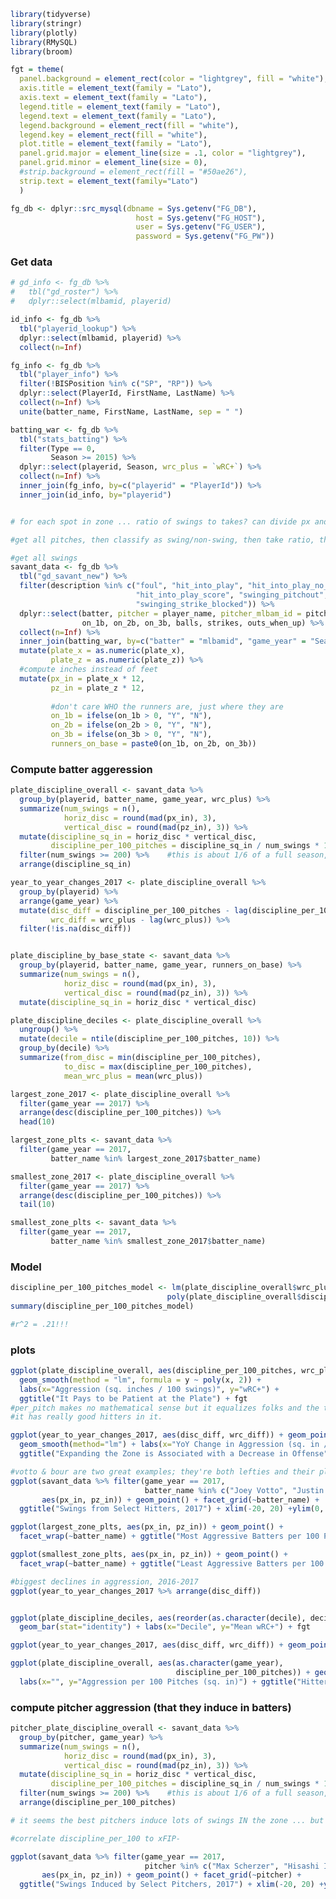 ```r


library(tidyverse)
library(stringr)
library(plotly)
library(RMySQL)
library(broom)

fgt = theme(
  panel.background = element_rect(color = "lightgrey", fill = "white"),
  axis.title = element_text(family = "Lato"),
  axis.text = element_text(family = "Lato"),
  legend.title = element_text(family = "Lato"),
  legend.text = element_text(family = "Lato"),
  legend.background = element_rect(fill = "white"),
  legend.key = element_rect(fill = "white"),
  plot.title = element_text(family = "Lato"),
  panel.grid.major = element_line(size = .1, color = "lightgrey"),
  panel.grid.minor = element_line(size = 0),
  #strip.background = element_rect(fill = "#50ae26"),
  strip.text = element_text(family="Lato")
  )

fg_db <- dplyr::src_mysql(dbname = Sys.getenv("FG_DB"), 
                            host = Sys.getenv("FG_HOST"), 
                            user = Sys.getenv("FG_USER"),
                            password = Sys.getenv("FG_PW"))
```

### Get data

```r

# gd_info <- fg_db %>%
#   tbl("gd_roster") %>%
#   dplyr::select(mlbamid, playerid)

id_info <- fg_db %>%
  tbl("playerid_lookup") %>%
  dplyr::select(mlbamid, playerid) %>%
  collect(n=Inf)

fg_info <- fg_db %>%
  tbl("player_info") %>%
  filter(!BISPosition %in% c("SP", "RP")) %>%
  dplyr::select(PlayerId, FirstName, LastName) %>%
  collect(n=Inf) %>%
  unite(batter_name, FirstName, LastName, sep = " ")

batting_war <- fg_db %>%
  tbl("stats_batting") %>%
  filter(Type == 0, 
         Season >= 2015) %>%
  dplyr::select(playerid, Season, wrc_plus = `wRC+`) %>%
  collect(n=Inf) %>%
  inner_join(fg_info, by=c("playerid" = "PlayerId")) %>%
  inner_join(id_info, by="playerid")


# for each spot in zone ... ratio of swings to takes? can divide px and pz into deciles to compute zones ... 

#get all pitches, then classify as swing/non-swing, then take ratio, then split by baserunner situation

#get all swings
savant_data <- fg_db %>%
  tbl("gd_savant_new") %>%
  filter(description %in% c("foul", "hit_into_play", "hit_into_play_no_out",
                            "hit_into_play_score", "swinging_pitchout", "swinging_strike",
                            "swinging_strike_blocked")) %>%
  dplyr::select(batter, pitcher = player_name, pitcher_mlbam_id = pitcher, game_date, game_year, description, plate_x, plate_z,
                on_1b, on_2b, on_3b, balls, strikes, outs_when_up) %>%
  collect(n=Inf) %>%
  inner_join(batting_war, by=c("batter" = "mlbamid", "game_year" = "Season")) %>%
  mutate(plate_x = as.numeric(plate_x),
         plate_z = as.numeric(plate_z)) %>%
  #compute inches instead of feet
  mutate(px_in = plate_x * 12,
         pz_in = plate_z * 12,
         
         #don't care WHO the runners are, just where they are
         on_1b = ifelse(on_1b > 0, "Y", "N"),
         on_2b = ifelse(on_2b > 0, "Y", "N"),
         on_3b = ifelse(on_3b > 0, "Y", "N"),
         runners_on_base = paste0(on_1b, on_2b, on_3b))
```

### Compute batter aggeression

```r

plate_discipline_overall <- savant_data %>%
  group_by(playerid, batter_name, game_year, wrc_plus) %>%
  summarize(num_swings = n(),
            horiz_disc = round(mad(px_in), 3),
            vertical_disc = round(mad(pz_in), 3)) %>%
  mutate(discipline_sq_in = horiz_disc * vertical_disc,
         discipline_per_100_pitches = discipline_sq_in / num_swings * 100) %>%
  filter(num_swings >= 200) %>%    #this is about 1/6 of a full season, to reduce survivor bias
  arrange(discipline_sq_in)

year_to_year_changes_2017 <- plate_discipline_overall %>%
  group_by(playerid) %>%
  arrange(game_year) %>%
  mutate(disc_diff = discipline_per_100_pitches - lag(discipline_per_100_pitches),
         wrc_diff = wrc_plus - lag(wrc_plus)) %>%
  filter(!is.na(disc_diff))


plate_discipline_by_base_state <- savant_data %>%
  group_by(playerid, batter_name, game_year, runners_on_base) %>%
  summarize(num_swings = n(),
            horiz_disc = round(mad(px_in), 3),
            vertical_disc = round(mad(pz_in), 3)) %>%
  mutate(discipline_sq_in = horiz_disc * vertical_disc)

plate_discipline_deciles <- plate_discipline_overall %>%
  ungroup() %>%
  mutate(decile = ntile(discipline_per_100_pitches, 10)) %>%
  group_by(decile) %>%
  summarize(from_disc = min(discipline_per_100_pitches),
            to_disc = max(discipline_per_100_pitches),
            mean_wrc_plus = mean(wrc_plus))

largest_zone_2017 <- plate_discipline_overall %>%
  filter(game_year == 2017) %>%
  arrange(desc(discipline_per_100_pitches)) %>%
  head(10)

largest_zone_plts <- savant_data %>%
  filter(game_year == 2017,
         batter_name %in% largest_zone_2017$batter_name) 

smallest_zone_2017 <- plate_discipline_overall %>%
  filter(game_year == 2017) %>%
  arrange(desc(discipline_per_100_pitches)) %>%
  tail(10) 

smallest_zone_plts <- savant_data %>%
  filter(game_year == 2017,
         batter_name %in% smallest_zone_2017$batter_name) 
```

### Model

```r
discipline_per_100_pitches_model <- lm(plate_discipline_overall$wrc_plus ~ 
                                   poly(plate_discipline_overall$discipline_per_100_pitches, 2))
summary(discipline_per_100_pitches_model)

#r^2 = .21!!!

```


### plots

```r
ggplot(plate_discipline_overall, aes(discipline_per_100_pitches, wrc_plus)) + geom_point() + 
  geom_smooth(method = "lm", formula = y ~ poly(x, 2)) +
  labs(x="Aggression (sq. inches / 100 swings)", y="wRC+") + 
  ggtitle("It Pays to be Patient at the Plate") + fgt
#per_pitch makes no mathematical sense but it equalizes folks and the top of the list 'looks' right in that
#it has really good hitters in it.

ggplot(year_to_year_changes_2017, aes(disc_diff, wrc_diff)) + geom_point() +
  geom_smooth(method="lm") + labs(x="YoY Change in Aggression (sq. in / 100 swings)", y="YoY Change in wRC+") +
  ggtitle("Expanding the Zone is Associated with a Decrease in Offense") + fgt

```

```r

#votto & bour are two great examples; they're both lefties and their plots contrast well.
ggplot(savant_data %>% filter(game_year == 2017,
                              batter_name %in% c("Joey Votto", "Justin Bour")),
       aes(px_in, pz_in)) + geom_point() + facet_grid(~batter_name) + 
  ggtitle("Swings from Select Hitters, 2017") + xlim(-20, 20) +ylim(0, 60)

ggplot(largest_zone_plts, aes(px_in, pz_in)) + geom_point() +
  facet_wrap(~batter_name) + ggtitle("Most Aggressive Batters per 100 Pitches, 2017") + ylim(0, 60) + xlim(-20, 20)

ggplot(smallest_zone_plts, aes(px_in, pz_in)) + geom_point() +
  facet_wrap(~batter_name) + ggtitle("Least Aggressive Batters per 100 Pitches, 2017") + ylim(0, 60) + xlim(-20, 20)

#biggest declines in aggression, 2016-2017
ggplot(year_to_year_changes_2017 %>% arrange(disc_diff))


ggplot(plate_discipline_deciles, aes(reorder(as.character(decile), decile), mean_wrc_plus)) +
  geom_bar(stat="identity") + labs(x="Decile", y="Mean wRC+") + fgt

ggplot(year_to_year_changes_2017, aes(disc_diff, wrc_diff)) + geom_point()

ggplot(plate_discipline_overall, aes(as.character(game_year),
                                     discipline_per_100_pitches)) + geom_boxplot() + coord_flip() + 
  labs(x="", y="Aggression per 100 Pitches (sq. in)") + ggtitle("Hitters Are Becoming More Aggressive")
```


### compute pitcher aggression (that they induce in batters)

```r
pitcher_plate_discipline_overall <- savant_data %>%
  group_by(pitcher, game_year) %>%
  summarize(num_swings = n(),
            horiz_disc = round(mad(px_in), 3),
            vertical_disc = round(mad(pz_in), 3)) %>%
  mutate(discipline_sq_in = horiz_disc * vertical_disc,
         discipline_per_100_pitches = discipline_sq_in / num_swings * 100) %>%
  filter(num_swings >= 200) %>%    #this is about 1/6 of a full season, to reduce survivor bias
  arrange(discipline_per_100_pitches)

# it seems the best pitchers induce lots of swings IN the zone ... but somehow remain untouched.

#correlate discipline_per_100 to xFIP-

ggplot(savant_data %>% filter(game_year == 2017,
                              pitcher %in% c("Max Scherzer", "Hisashi Iwakuma")),
       aes(px_in, pz_in)) + geom_point() + facet_grid(~pitcher) + 
  ggtitle("Swings Induced by Select Pitchers, 2017") + xlim(-20, 20) +ylim(0, 60)
```

